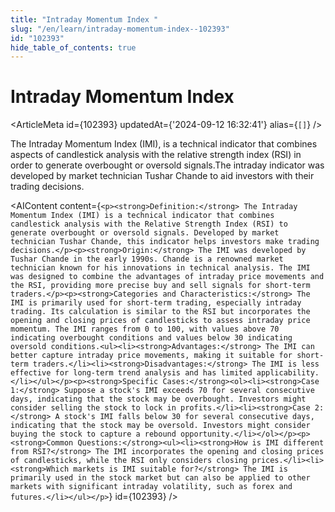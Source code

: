 ```yaml
---
title: "Intraday Momentum Index "
slug: "/en/learn/intraday-momentum-index--102393"
id: "102393"
hide_table_of_contents: true
---
```



# Intraday Momentum Index 

<ArticleMeta id={102393} updatedAt={'2024-09-12 16:32:41'} alias={`[]`} />
<div className='border-solid border-b border-t-0 my-4 border-[var(--ifm-color-gray-300)]' />

The Intraday Momentum Index (IMI), is a technical indicator that combines aspects of candlestick analysis with the relative strength index (RSI) in order to generate overbought or oversold signals.The intraday indicator was developed by market technician Tushar Chande to aid investors with their trading decisions.

<AIContent content={`<p><strong>Definition:</strong> The Intraday Momentum Index (IMI) is a technical indicator that combines candlestick analysis with the Relative Strength Index (RSI) to generate overbought or oversold signals. Developed by market technician Tushar Chande, this indicator helps investors make trading decisions.</p><p><strong>Origin:</strong> The IMI was developed by Tushar Chande in the early 1990s. Chande is a renowned market technician known for his innovations in technical analysis. The IMI was designed to combine the advantages of intraday price movements and the RSI, providing more precise buy and sell signals for short-term traders.</p><p><strong>Categories and Characteristics:</strong> The IMI is primarily used for short-term trading, especially intraday trading. Its calculation is similar to the RSI but incorporates the opening and closing prices of candlesticks to assess intraday price momentum. The IMI ranges from 0 to 100, with values above 70 indicating overbought conditions and values below 30 indicating oversold conditions.<ul><li><strong>Advantages:</strong> The IMI can better capture intraday price movements, making it suitable for short-term traders.</li><li><strong>Disadvantages:</strong> The IMI is less effective for long-term trend analysis and has limited applicability.</li></ul></p><p><strong>Specific Cases:</strong><ol><li><strong>Case 1:</strong> Suppose a stock's IMI exceeds 70 for several consecutive days, indicating that the stock may be overbought. Investors might consider selling the stock to lock in profits.</li><li><strong>Case 2:</strong> A stock's IMI falls below 30 for several consecutive days, indicating that the stock may be oversold. Investors might consider buying the stock to capture a rebound opportunity.</li></ol></p><p><strong>Common Questions:</strong><ul><li><strong>How is IMI different from RSI?</strong> The IMI incorporates the opening and closing prices of candlesticks, while the RSI only considers closing prices.</li><li><strong>Which markets is IMI suitable for?</strong> The IMI is primarily used in the stock market but can also be applied to other markets with significant intraday volatility, such as forex and futures.</li></ul></p>`} id={102393} />
